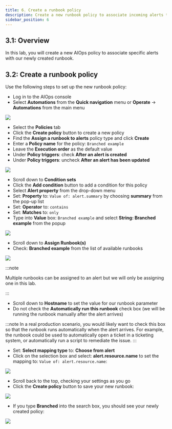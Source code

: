 ```yaml
---
title: 6. Create a runbook policy
description: Create a new runbook policy to associate incoming alerts to our runbook
sidebar_position: 6
---
```


## 3.1: Overview

In this lab, you will create a new AIOps policy to associate specific alerts with our newly created runbook.

## 3.2: Create a runbook policy

Use the following steps to set up the new runbook policy:

- Log in to the AIOps console
- Select **Automations** from the **Quick navigation** menu or **Operate** → **Automations** from the main menu

![](images/operate_menu.png)

- Select the **Policies** tab
- Click the **Create policy** button to create a new policy
- Find the **Assign a runbook to alerts** policy type and click **Create**
- Enter a **Policy name** for the policy: `Branched example`
- Leave the **Execution order** as the default value
- Under **Policy triggers**: check **After an alert is created**
- Under **Policy triggers**: uncheck **After an alert has been updated**

![](images/policy_triggers.png)

- Scroll down to **Condition sets**
- Click the **Add condition** button to add a condition for this policy
- Select **Alert property** from the drop-down menu
- Set: **Property** to: `Value of: alert.summary` by choosing **summary** from the pop-up list
- Set: **Operator** to: `contains`
- Set: **Matches** to: `only`
- Type into **Value** box: `Branched example` and select **String: Branched example** from the popup

![](images/policy_condition_sets.png)

- Scroll down to **Assign Runbook(s)**
- Check: **Branched example** from the list of available runbooks

![](images/assign_runbooks.png)

:::note

Multiple runbooks can be assigned to an alert but we will only be assigning one in this lab.

:::

- Scroll down to **Hostname** to set the value for our runbook parameter
- Do not check the **Automatically run this runbook** check box (we will be running the runbook manually after the alert arrives)

:::note
In a real production scenario, you would likely want to check this box so that the runbook runs automatically when the alert arrives.
For example, the runbook could be used to automatically open a ticket in a ticketing system, or automatically run a script to remediate the issue.
:::

- Set: **Select mapping type** to: **Choose from alert**
- Click on the selection box and select: **alert.resource.name** to set the mapping to: `Value of: alert.resource.name`:

![](images/runbooks_selected.png)

- Scroll back to the top, checking your settings as you go
- Click the **Create policy** button to save your new runbook:

![](images/create_policy.png)

- If you type **Branched** into the search box, you should see your newly created policy:

![](images/policy_created.png)



